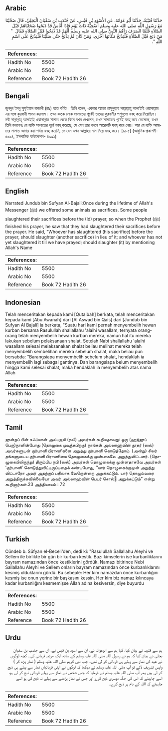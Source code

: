 ## Arabic


<div dir="rtl" lang="ar" style={{fontSize:'larger',backgroundColor:'#f8f9fa',padding:20}}>
حَدَّثَنَا قُتَيْبَةُ، حَدَّثَنَا أَبُو عَوَانَةَ، عَنِ الأَسْوَدِ بْنِ قَيْسٍ، عَنْ جُنْدَبِ بْنِ سُفْيَانَ الْبَجَلِيِّ، قَالَ ضَحَّيْنَا مَعَ رَسُولِ اللَّهِ صلى الله عليه وسلم أُضْحِيَّةً ذَاتَ يَوْمٍ فَإِذَا أُنَاسٌ قَدْ ذَبَحُوا ضَحَايَاهُمْ قَبْلَ الصَّلاَةِ فَلَمَّا انْصَرَفَ رَآهُمُ النَّبِيُّ صلى الله عليه وسلم أَنَّهُمْ قَدْ ذَبَحُوا قَبْلَ الصَّلاَةِ فَقَالَ ‏ "‏ مَنْ ذَبَحَ قَبْلَ الصَّلاَةِ فَلْيَذْبَحْ مَكَانَهَا أُخْرَى، وَمَنْ كَانَ لَمْ يَذْبَحْ حَتَّى صَلَّيْنَا فَلْيَذْبَحْ عَلَى اسْمِ اللَّهِ ‏"‏‏.‏
</div>
<div style={{backgroundColor:'#f8f9fa',padding:20, marginBottom: 10}}><table> <thead> <tr> <th>References:</th> <th></th> </tr> </thead> <tbody><tr><td>Hadith No</td><td>5500</td></tr><tr><td>Arabic No</td><td>5500</td></tr><tr><td>Reference</td><td>Book 72 Hadith 26</td></tr></tbody></table></div>

## Bengali


<div dir="ltr" lang="bn" style={{fontSize:'larger',backgroundColor:'#f8f9fa',padding:20}}>
জুনদুব ইবনু সুফ্ইয়ান বাজালী (রাঃ) হতে বর্ণিত। তিনি বলেন, একবার আমরা রাসূলুল্লাহ সাল্লাল্লাহু আলাইহি ওয়াসাল্লাম এর সঙ্গে কুরবানী পালন করলাম। তখন কতক লোক সালাতের পূর্বেই তাদের কুরবানীর পশুগুলো যবহ্ করে নিয়েছিল। নবী সাল্লাল্লাহু আলাইহি ওয়াসাল্লাম সালাত থেকে ফিরে যখন দেখলেন, তখন সালাতের পূর্বেই যবহ্ করে ফেলেছে, তখন তিনি বললেনঃ যে ব্যক্তি সালাতের পূর্বে যবহ্ করেছে, সে যেন তার বদলে আরেকটি যবহ্ করে নেয়। আর যে ব্যক্তি আমাদের সালাত আদায় করা পর্যন্ত যবহ্ করেনি, সে যেন এখন আল্লাহর নাম নিয়ে যবহ্ করে। [৯৮৫] (আধুনিক প্রকাশনী- ৫০৯৪, ইসলামিক ফাউন্ডেশন- ৪৯৯১)
</div>
<div style={{backgroundColor:'#f8f9fa',padding:20, marginBottom: 10}}><table> <thead> <tr> <th>References:</th> <th></th> </tr> </thead> <tbody><tr><td>Hadith No</td><td>5500</td></tr><tr><td>Arabic No</td><td>5500</td></tr><tr><td>Reference</td><td>Book 72 Hadith 26</td></tr></tbody></table></div>

## English


<div dir="ltr" lang="en" style={{fontSize:'larger',backgroundColor:'#f8f9fa',padding:20}}>
Narrated Jundub bin Sufyan Al-Bajali:Once during the lifetime of Allah's Messenger (ﷺ) we offered some animals as sacrifices. Some people slaughtered their sacrifices before the (Id) prayer, so when the Prophet (ﷺ) finished his prayer, he saw that they had slaughtered their sacrifices before the prayer. He said, "Whoever has slaughtered (his sacrifice) before the prayer, should slaughter (another sacrifice) in lieu of it; and whoever has not yet slaughtered it till we have prayed; should slaughter (it) by mentioning Allah's Name
</div>
<div style={{backgroundColor:'#f8f9fa',padding:20, marginBottom: 10}}><table> <thead> <tr> <th>References:</th> <th></th> </tr> </thead> <tbody><tr><td>Hadith No</td><td>5500</td></tr><tr><td>Arabic No</td><td>5500</td></tr><tr><td>Reference</td><td>Book 72 Hadith 26</td></tr></tbody></table></div>

## Indonesian


<div dir="ltr" lang="id" style={{fontSize:'larger',backgroundColor:'#f8f9fa',padding:20}}>
Telah menceritakan kepada kami [Qutaibah] berkata, telah menceritakan kepada kami [Abu Awanah] dari [Al Aswad bin Qais] dari [Jundub bin Sufyan Al Bajali] ia berkata, "Suatu hari kami pernah menyembelih hewan kurban bersama Rasulullah shallallahu 'alaihi wasallam, ternyata orang-orang telah menyembelih hewan kurban mereka, namun hal itu mereka lakukan sebelum pelaksanaan shalat. Setelah Nabi shallallahu 'alaihi wasallam selesai melaksanakan shalat beliau melihat mereka telah menyembelih sembelihan mereka sebelum shalat, maka beliau pun bersabda: "Barangsiapa menyembelih sebelum shalat, hendaklah ia menyembelih lagi sebagai gantinya. Dan barangsiapa belum menyembelih hingga kami selesai shalat, maka hendaklah ia menyembelih atas nama Allah
</div>
<div style={{backgroundColor:'#f8f9fa',padding:20, marginBottom: 10}}><table> <thead> <tr> <th>References:</th> <th></th> </tr> </thead> <tbody><tr><td>Hadith No</td><td>5500</td></tr><tr><td>Arabic No</td><td>5500</td></tr><tr><td>Reference</td><td>Book 72 Hadith 26</td></tr></tbody></table></div>

## Tamil


<div dir="ltr" lang="ta" style={{fontSize:'larger',backgroundColor:'#f8f9fa',padding:20}}>
ஜுன்தப் பின் சுஃப்யான் அல்பஜலீ (ரலி) அவர்கள் கூறியதாவது: ஒரு (ஹஜ்ஜுப் பெரு)நாளின்போது (தொழுகை முடிந்தபிறகு) நாங்கள் அல்லாஹ்வின் தூதர் (ஸல்) அவர்களுடன் குர்பானி பிராணிகளை அறுத்து குர்பானி கொடுத்தோம். (அன்று) சிலர் தங்களுடைய குர்பானி பிராணியை தொழுகைக்கு முன்பாகவே அறுத்துவிட்டனர். (தொழுகையிலிருந்து) திரும்பிய நபி (ஸல்) அவர்கள் தொழுகைக்கு முன்னதாகவே அவர்கள் ‘குர்பானி’ கொடுத்துவிட்டிருப்பதைக் கண்டபோது, ‘‘யார் தொழுகைக்குமுன் அறுத்து விட்டாரோ அவர் அதற்குப் பதிலாக வேறொன்றை அறுக்கட்டும். யார் தொழும்வரை அறுத்திருக்கவில்லையோ அவர் அல்லாஹ்வின் பெயர் சொல் அறுக்கட்டும்” என்று கூறினார்கள்.23 அத்தியாயம் : 72
</div>
<div style={{backgroundColor:'#f8f9fa',padding:20, marginBottom: 10}}><table> <thead> <tr> <th>References:</th> <th></th> </tr> </thead> <tbody><tr><td>Hadith No</td><td>5500</td></tr><tr><td>Arabic No</td><td>5500</td></tr><tr><td>Reference</td><td>Book 72 Hadith 26</td></tr></tbody></table></div>

## Turkish


<div dir="ltr" lang="tr" style={{fontSize:'larger',backgroundColor:'#f8f9fa',padding:20}}>
Cündeb b. Süfyan el-Beceli'den, dedi ki: "Rasulullah Sallallahu Aleyhi ve Sellem ile birlikte bir gün bir kurban kestik. Bazı kimselerin ise kurbanlıklarını bayram namazından önce kestiklerini gördük. Namazı bitirince Nebi Sallallahu Aleyhi ve Sellem onların bayram namazından önce kurbanlıklarını kesmiş olduklarını gördü. Bu sebeple: Her kim namazdan önce kurbanlığını kesmiş ise onun yerine bir başkasını kessin. Her kim biz namaz kılıncaya kadar kurbanlığını kesmemişse Allah adına kesiversin, diye buyurdu
</div>
<div style={{backgroundColor:'#f8f9fa',padding:20, marginBottom: 10}}><table> <thead> <tr> <th>References:</th> <th></th> </tr> </thead> <tbody><tr><td>Hadith No</td><td>5500</td></tr><tr><td>Arabic No</td><td>5500</td></tr><tr><td>Reference</td><td>Book 72 Hadith 26</td></tr></tbody></table></div>

## Urdu


<div dir="rtl" lang="ur" style={{fontSize:'larger',backgroundColor:'#f8f9fa',padding:20}}>
ہم سے قتیبہ نے بیان کیا، کہا ہم سے ابوعوانہ نے، ان سے اسود بن قیس نے، ان سے جندب بن سفیان بجلی نے بیان کیا کہ ہم نے رسول اللہ صلی اللہ علیہ وسلم کے ساتھ ایک مرتبہ قربانی کی۔ کچھ لوگوں نے عید کی نماز سے پہلے ہی قربانی کر لی تھی۔ جب نبی کریم صلی اللہ علیہ وسلم ( نماز پڑھ کر ) واپس تشریف لائے تو آپ صلی اللہ علیہ وسلم نے دیکھا کہ لوگوں نے اپنی قربانیاں نماز سے پہلے ہی ذبح کر لی ہیں پھر آپ صلی اللہ علیہ وسلم نے فرمایا کہ جس شخص نے نماز سے پہلے قربانی ذبح کر لی ہو، اسے چاہیئے کہ اس کی جگہ دوسری ذبح کرے اور جس نے نماز پڑھنے سے پہلے نہ ذبح کی ہو اسے چاہیئے کہ اللہ کے نام پر ذبح کرے۔
</div>
<div style={{backgroundColor:'#f8f9fa',padding:20, marginBottom: 10}}><table> <thead> <tr> <th>References:</th> <th></th> </tr> </thead> <tbody><tr><td>Hadith No</td><td>5500</td></tr><tr><td>Arabic No</td><td>5500</td></tr><tr><td>Reference</td><td>Book 72 Hadith 26</td></tr></tbody></table></div>